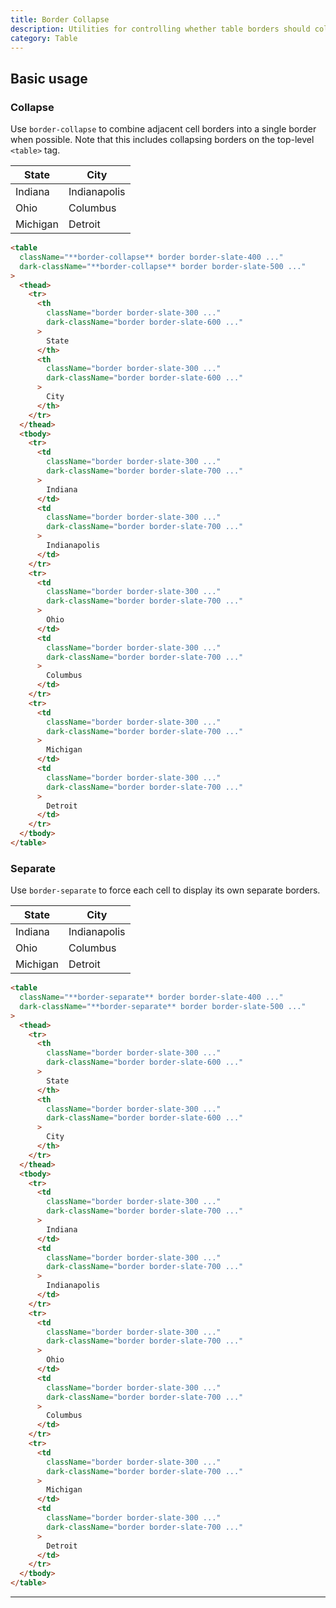 ```yaml
---
title: Border Collapse
description: Utilities for controlling whether table borders should collapse or be separated.
category: Table
---
```



## Basic usage

### Collapse

Use `border-collapse` to combine adjacent cell borders into a single border when possible. Note that this includes collapsing borders on the top-level `<table>` tag.

<Example p="none">
  <div className="px-4 py-8 sm:px-8">
    <table className="border-collapse w-full border border-slate-400 dark:border-slate-500 bg-white dark:bg-slate-800 text-sm shadow-sm">
      <thead className="bg-slate-50 dark:bg-slate-700">
        <tr>
          <th className="w-1/2 border border-slate-300 dark:border-slate-600 font-semibold p-4 text-slate-900 dark:text-slate-200 text-left">
            State
          </th>
          <th className="w-1/2 border border-slate-300 dark:border-slate-600 font-semibold p-4 text-slate-900 dark:text-slate-200 text-left">
            City
          </th>
        </tr>
      </thead>
      <tbody>
        <tr>
          <td className="border border-slate-300 dark:border-slate-700 p-4 text-slate-500 dark:text-slate-400">
            Indiana
          </td>
          <td className="border border-slate-300 dark:border-slate-700 p-4 text-slate-500 dark:text-slate-400">
            Indianapolis
          </td>
        </tr>
        <tr>
          <td className="border border-slate-300 dark:border-slate-700 p-4 text-slate-500 dark:text-slate-400">
            Ohio
          </td>
          <td className="border border-slate-300 dark:border-slate-700 p-4 text-slate-500 dark:text-slate-400">
            Columbus
          </td>
        </tr>
        <tr>
          <td className="border border-slate-300 dark:border-slate-700 p-4 text-slate-500 dark:text-slate-400">
            Michigan
          </td>
          <td className="border border-slate-300 dark:border-slate-700 p-4 text-slate-500 dark:text-slate-400">
            Detroit
          </td>
        </tr>
      </tbody>
    </table>
  </div>
</Example>

```html
<table
  className="**border-collapse** border border-slate-400 ..."
  dark-className="**border-collapse** border border-slate-500 ..."
>
  <thead>
    <tr>
      <th
        className="border border-slate-300 ..."
        dark-className="border border-slate-600 ..."
      >
        State
      </th>
      <th
        className="border border-slate-300 ..."
        dark-className="border border-slate-600 ..."
      >
        City
      </th>
    </tr>
  </thead>
  <tbody>
    <tr>
      <td
        className="border border-slate-300 ..."
        dark-className="border border-slate-700 ..."
      >
        Indiana
      </td>
      <td
        className="border border-slate-300 ..."
        dark-className="border border-slate-700 ..."
      >
        Indianapolis
      </td>
    </tr>
    <tr>
      <td
        className="border border-slate-300 ..."
        dark-className="border border-slate-700 ..."
      >
        Ohio
      </td>
      <td
        className="border border-slate-300 ..."
        dark-className="border border-slate-700 ..."
      >
        Columbus
      </td>
    </tr>
    <tr>
      <td
        className="border border-slate-300 ..."
        dark-className="border border-slate-700 ..."
      >
        Michigan
      </td>
      <td
        className="border border-slate-300 ..."
        dark-className="border border-slate-700 ..."
      >
        Detroit
      </td>
    </tr>
  </tbody>
</table>
```

### Separate

Use `border-separate` to force each cell to display its own separate borders.

<Example p="none">
  <div className="px-4 py-8 sm:px-8">
    <table className="border-separate w-full border border-slate-400 dark:border-slate-500 bg-white dark:bg-slate-800 text-sm shadow-sm">
      <thead className="bg-slate-50 dark:bg-slate-700">
        <tr>
          <th className="w-1/2 border border-slate-300 dark:border-slate-600 font-semibold p-4 text-slate-900 dark:text-slate-200 text-left">
            State
          </th>
          <th className="w-1/2 border border-slate-300 dark:border-slate-600 font-semibold p-4 text-slate-900 dark:text-slate-200 text-left">
            City
          </th>
        </tr>
      </thead>
      <tbody>
        <tr>
          <td className="border border-slate-300 dark:border-slate-700 p-4 text-slate-500 dark:text-slate-400">
            Indiana
          </td>
          <td className="border border-slate-300 dark:border-slate-700 p-4 text-slate-500 dark:text-slate-400">
            Indianapolis
          </td>
        </tr>
        <tr>
          <td className="border border-slate-300 dark:border-slate-700 p-4 text-slate-500 dark:text-slate-400">
            Ohio
          </td>
          <td className="border border-slate-300 dark:border-slate-700 p-4 text-slate-500 dark:text-slate-400">
            Columbus
          </td>
        </tr>
        <tr>
          <td className="border border-slate-300 dark:border-slate-700 p-4 text-slate-500 dark:text-slate-400">
            Michigan
          </td>
          <td className="border border-slate-300 dark:border-slate-700 p-4 text-slate-500 dark:text-slate-400">
            Detroit
          </td>
        </tr>
      </tbody>
    </table>
  </div>
</Example>

```html
<table
  className="**border-separate** border border-slate-400 ..."
  dark-className="**border-separate** border border-slate-500 ..."
>
  <thead>
    <tr>
      <th
        className="border border-slate-300 ..."
        dark-className="border border-slate-600 ..."
      >
        State
      </th>
      <th
        className="border border-slate-300 ..."
        dark-className="border border-slate-600 ..."
      >
        City
      </th>
    </tr>
  </thead>
  <tbody>
    <tr>
      <td
        className="border border-slate-300 ..."
        dark-className="border border-slate-700 ..."
      >
        Indiana
      </td>
      <td
        className="border border-slate-300 ..."
        dark-className="border border-slate-700 ..."
      >
        Indianapolis
      </td>
    </tr>
    <tr>
      <td
        className="border border-slate-300 ..."
        dark-className="border border-slate-700 ..."
      >
        Ohio
      </td>
      <td
        className="border border-slate-300 ..."
        dark-className="border border-slate-700 ..."
      >
        Columbus
      </td>
    </tr>
    <tr>
      <td
        className="border border-slate-300 ..."
        dark-className="border border-slate-700 ..."
      >
        Michigan
      </td>
      <td
        className="border border-slate-300 ..."
        dark-className="border border-slate-700 ..."
      >
        Detroit
      </td>
    </tr>
  </tbody>
</table>
```

---
